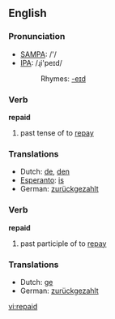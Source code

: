 ==English==

===Pronunciation===
*[[w:SAMPA|SAMPA]]: /'/
*[[w:IPA|IPA]]: /ɻi'peɪd/
*:Rhymes: [[Rhymes:English:-eɪd|-eɪd]]

===Verb===
'''repaid'''

# past tense of to [[repay]]

===Translations===
*Dutch: [[de]], [[den]]
*[[Esperanto]]: [[is]]
*German: [[zurückgezahlt]]

===Verb===
'''repaid'''

# past participle of to [[repay]]

===Translations===
*Dutch: [[ge]]
*German: [[zurückgezahlt]]

[[vi:repaid]]